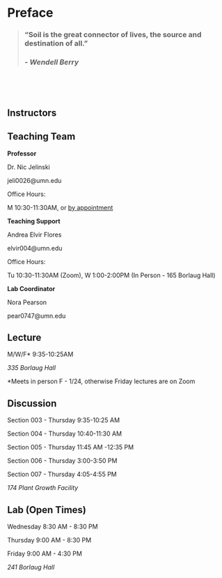# Preface {.unnumbered}

> ### **"Soil is the great connector of lives, the source and destination of all."**
>
> ### *- Wendell Berry*

<p> </p>

<p> </p>

## Instructors

::: callout-note
## Teaching Team

**Professor**

Dr. Nic Jelinski

jeli0026\@umn.edu

Office Hours:

M 10:30-11:30AM, or [by appointment](https://calendar.app.google/JEVnmaEWpGQ4tTxP8)

**Teaching Support**

Andrea Elvir Flores

elvir004\@umn.edu

Office Hours:

Tu 10:30-11:30AM (Zoom), W 1:00-2:00PM (In Person - 165 Borlaug Hall)

**Lab Coordinator**

Nora Pearson

pear0747\@umn.edu
:::

## Lecture

M/W/F\* 9:35-10:25AM

*335 Borlaug Hall*

\*Meets in person F - 1/24, otherwise Friday lectures are on Zoom

## Discussion

Section 003 - Thursday 9:35-10:25 AM

Section 004 - Thursday 10:40-11:30 AM

Section 005 - Thursday 11:45 AM -12:35 PM

Section 006 - Thursday 3:00-3:50 PM

Section 007 - Thursday 4:05-4:55 PM

*174 Plant Growth Facility*

## Lab (Open Times) {#sec-labhours}

Wednesday 8:30 AM - 8:30 PM

Thursday 9:00 AM - 8:30 PM

Friday 9:00 AM - 4:30 PM

*241 Borlaug Hall*
